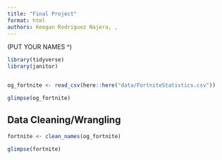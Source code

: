 ```yaml
---
title: "Final Project"
format: html
authors: Keegan Rodriguez Najera, , 
---
```

(PUT YOUR NAMES ^)

```r
library(tidyverse)
library(janitor)


og_fortnite <- read_csv(here::here("data/FortniteStatistics.csv"))
```

```r
glimpse(og_fortnite)
```

## Data Cleaning/Wrangling

```r
fortnite <- clean_names(og_fortnite)
```

```r
glimpse(fortnite)
```

